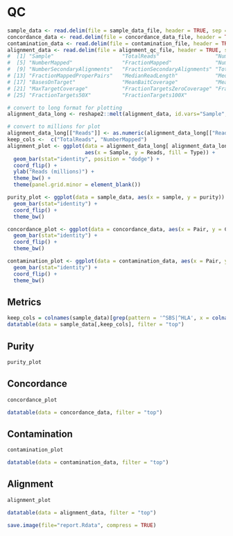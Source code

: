 # QC
```r
sample_data <- read.delim(file = sample_data_file, header = TRUE, sep = '\t')
concordance_data <- read.delim(file = concordance_data_file, header = TRUE, sep = '\t')
contamination_data <- read.delim(file = contamination_file, header = TRUE, sep = '\t')
alignment_data <- read.delim(file = alignment_qc_file, header = TRUE, sep = '\t')
#  [1] "Sample"                      "TotalReads"                  "NumberDuplicateMarked"       "FractionDuplicateMarked"    
#  [5] "NumberMapped"                "FractionMapped"              "NumberUnmapped"              "FractionUnmapped"           
#  [9] "NumberSecondaryAlignments"   "FractionSecondaryAlignments" "TotalPairs"                  "NumberMappedProperPairs"    
# [13] "FractionMappedProperPairs"   "MedianReadLength"            "MedianInsertSize"            "BasesOnBait"                
# [17] "BasesOnTarget"               "MeanBaitCoverage"            "MeanTargetCoverage"          "MedianTargetCoverage"       
# [21] "MaxTargetCoverage"           "FractionTargetsZeroCoverage" "FractionTargets10X"          "FractionTargets20X"         
# [25] "FractionTargets50X"          "FractionTargets100X"        

# convert to long format for plotting
alignment_data_long <- reshape2::melt(alignment_data, id.vars="Sample", variable.name="Type",  value.name="Reads")

# convert to millions for plot
alignment_data_long[["Reads"]] <- as.numeric(alignment_data_long[["Reads"]]) / 1e6
keep_cols <-  c("TotalReads", "NumberMapped")
alignment_plot <- ggplot(data = alignment_data_long[ alignment_data_long[["Type"]] %in% keep_cols, ], 
                         aes(x = Sample, y = Reads, fill = Type)) +
  geom_bar(stat="identity", position = "dodge") +
  coord_flip() +
  ylab("Reads (millions)") + 
  theme_bw() + 
  theme(panel.grid.minor = element_blank())

purity_plot <- ggplot(data = sample_data, aes(x = sample, y = purity)) +
  geom_bar(stat="identity") + 
  coord_flip() +
  theme_bw()

concordance_plot <- ggplot(data = concordance_data, aes(x = Pair, y = Concordance)) + 
  geom_bar(stat="identity") + 
  coord_flip() +
  theme_bw()

contamination_plot <- ggplot(data = contamination_data, aes(x = Pair, y = Contamination)) +
  geom_bar(stat="identity") + 
  coord_flip() +
  theme_bw()

```

## Metrics

```r
keep_cols = colnames(sample_data)[grep(pattern = '^SBS|^HLA', x = colnames(sample_data), invert = TRUE)]
datatable(data = sample_data[,keep_cols], filter = "top")
```

## Purity

```r
purity_plot
```

## Concordance

```r
concordance_plot
```

```r
datatable(data = concordance_data, filter = "top")
```

## Contamination

```r
contamination_plot
```

```r
datatable(data = contamination_data, filter = "top")
```

## Alignment

```r
alignment_plot
```

```r
datatable(data = alignment_data, filter = "top")
```

```r
save.image(file="report.Rdata", compress = TRUE)
```